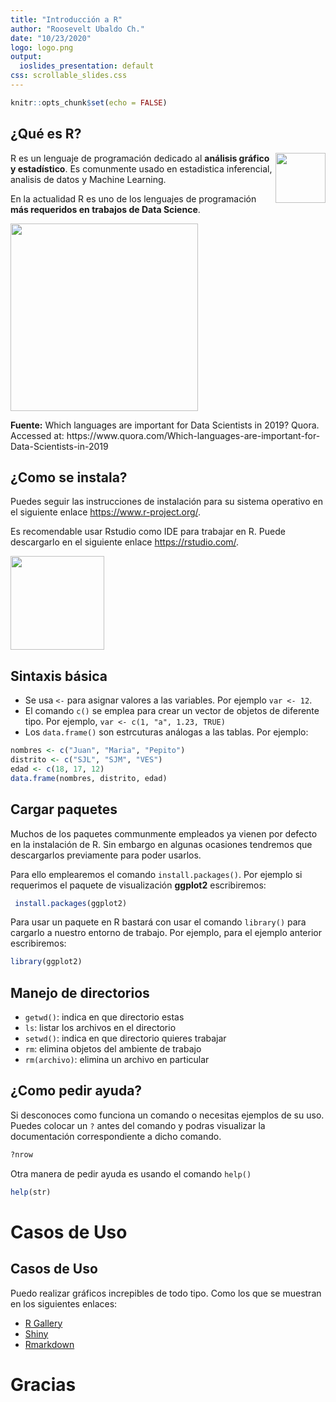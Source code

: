 ```yaml
---
title: "Introducción a R"
author: "Roosevelt Ubaldo Ch."
date: "10/23/2020"
logo: logo.png
output:
  ioslides_presentation: default
css: scrollable_slides.css
---
```


```r
knitr::opts_chunk$set(echo = FALSE)
```

## ¿Qué es R?

<img align="right" src="https://upload.wikimedia.org/wikipedia/commons/thumb/1/1b/R_logo.svg/1280px-R_logo.svg.png" height="80px" witdh="80px">

R es un lenguaje de programación dedicado al **análisis gráfico y estadístico**. Es comunmente usado en estadistica inferencial, analisis de datos y Machine Learning. 

En la actualidad R es uno de los lenguajes de programación **más requeridos en trabajos de Data Science**.

<img src="https://miro.medium.com/max/602/1*lsI8O_2yGfYoUpCT6kNynw.png" height="300px" witdh="300px">

**Fuente:** Which languages are important for Data Scientists in 2019? Quora. Accessed at: https://www.quora.com/Which-languages-are-important-for-Data-Scientists-in-2019


## ¿Como se instala?

Puedes seguir las instrucciones de instalación para su sistema operativo en el siguiente enlace [https://www.r-project.org/](https://www.r-project.org/).

Es recomendable usar Rstudio como IDE para trabajar en R. Puede descargarlo en el siguiente enlace [https://rstudio.com/](https://rstudio.com/).

<img src="https://rstudio.com/wp-content/uploads/2018/10/RStudio-Logo-Flat.png" height="150px" witdh="150px">

## Sintaxis básica

- Se usa `<-` para asignar valores a las variables. Por ejemplo `var <- 12`.
- El comando `c()` se emplea para crear un vector de objetos de diferente tipo. Por ejemplo, `var <- c(1, "a", 1.23, TRUE)`
- Los `data.frame()` son estrcuturas análogas a las tablas. Por ejemplo:

```r
nombres <- c("Juan", "Maria", "Pepito")
distrito <- c("SJL", "SJM", "VES")
edad <- c(18, 17, 12)
data.frame(nombres, distrito, edad)
```

## Cargar paquetes

Muchos de los paquetes communmente empleados ya vienen por defecto en la instalación de R. Sin embargo en algunas ocasiones tendremos que descargarlos previamente para poder usarlos. 

Para ello emplearemos el comando `install.packages()`. Por ejemplo si requerimos el paquete de visualización **ggplot2** escribiremos:

```r
 install.packages(ggplot2)
```


Para usar un paquete en R bastará con usar el comando `library()` para cargarlo a nuestro entorno de trabajo. Por ejemplo, para el ejemplo anterior escribiremos:

```r
library(ggplot2)
```

## Manejo de directorios

- `getwd()`: indica en que directorio estas
- `ls`: listar los archivos en el directorio
- `setwd()`: indica en que directorio quieres trabajar
- `rm`: elimina objetos del ambiente de trabajo
- `rm(archivo)`: elimina un archivo en particular

## ¿Como pedir ayuda?

Si desconoces como funciona un comando o necesitas ejemplos de su uso. Puedes colocar un `?` antes del comando y podras visualizar la documentación correspondiente a dicho comando.

```r
?nrow
```

Otra manera de pedir ayuda es usando el comando `help()`
```r
help(str)
```

# Casos de Uso

## Casos de Uso

Puedo realizar gráficos increpibles de todo tipo. Como los que se muestran en los siguientes enlaces:

- [R Gallery](https://www.r-graph-gallery.com/)
- [Shiny](https://shiny.rstudio.com/)
- [Rmarkdown](https://rmarkdown.rstudio.com/)

# Gracias